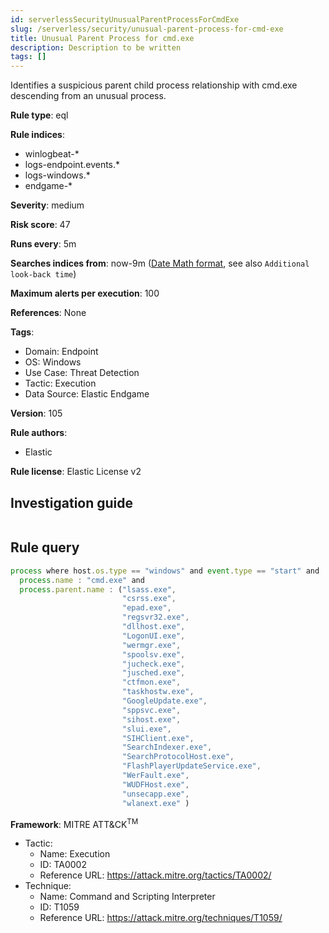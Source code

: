 ```yaml
---
id: serverlessSecurityUnusualParentProcessForCmdExe
slug: /serverless/security/unusual-parent-process-for-cmd-exe
title: Unusual Parent Process for cmd.exe
description: Description to be written
tags: []
---
```


<div id="unusual-parent-process-for-cmd-exe"></div>

Identifies a suspicious parent child process relationship with cmd.exe descending from an unusual process.

**Rule type**: eql

**Rule indices**: 

* winlogbeat-*
* logs-endpoint.events.*
* logs-windows.*
* endgame-*

**Severity**: medium

**Risk score**: 47

**Runs every**: 5m

**Searches indices from**: now-9m ([Date Math format](((ref))/common-options.html#date-math), see also <DocLink id="serverlessSecurityRulesUiCreate" section="set-the-rules-schedule">`Additional look-back time`</DocLink>)

**Maximum alerts per execution**: 100

**References**: None

**Tags**: 

* Domain: Endpoint
* OS: Windows
* Use Case: Threat Detection
* Tactic: Execution
* Data Source: Elastic Endgame

**Version**: 105

**Rule authors**: 

* Elastic

**Rule license**: Elastic License v2

## Investigation guide

```markdown

```

## Rule query

```js
process where host.os.type == "windows" and event.type == "start" and
  process.name : "cmd.exe" and
  process.parent.name : ("lsass.exe",
                         "csrss.exe",
                         "epad.exe",
                         "regsvr32.exe",
                         "dllhost.exe",
                         "LogonUI.exe",
                         "wermgr.exe",
                         "spoolsv.exe",
                         "jucheck.exe",
                         "jusched.exe",
                         "ctfmon.exe",
                         "taskhostw.exe",
                         "GoogleUpdate.exe",
                         "sppsvc.exe",
                         "sihost.exe",
                         "slui.exe",
                         "SIHClient.exe",
                         "SearchIndexer.exe",
                         "SearchProtocolHost.exe",
                         "FlashPlayerUpdateService.exe",
                         "WerFault.exe",
                         "WUDFHost.exe",
                         "unsecapp.exe",
                         "wlanext.exe" )

```

**Framework**: MITRE ATT&CK<sup>TM</sup>

* Tactic:
    * Name: Execution
    * ID: TA0002
    * Reference URL: https://attack.mitre.org/tactics/TA0002/
* Technique:
    * Name: Command and Scripting Interpreter
    * ID: T1059
    * Reference URL: https://attack.mitre.org/techniques/T1059/

